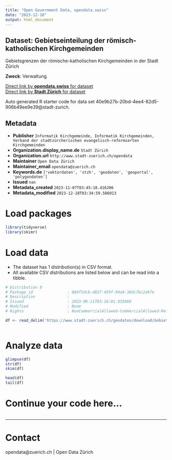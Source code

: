 ```yaml
---
title: "Open Government Data, opendata.swiss"
date: "2023-12-18"
output: html_document
---
```


## Dataset: Gebietseinteilung der römisch-katholischen Kirchgemeinden

Gebietsgrenzen der römische-katholischen Kirchgemeinden in der Stadt Zürich

**Zweck**: Verwaltung

[Direct link by **opendata.swiss** for dataset](https://opendata.swiss/de/dataset/gebietseinteilung-der-romisch-katholischen-kirchgemeinden)<br>
[Direct link by **Stadt Zürich** for dataset](https://data.stadt-zuerich.ch/dataset/geo_gebietseinteilung_der_roemisch_katholischen_kirchgemeinden)

Auto generated R starter code for data set 40e9b27b-20bd-4ee4-82d5-906b49ee9e39@stadt-zurich.

## Metadata

- **Publisher** `Informatik Kirchgemeinde, Informatik Kirchgemeinden, Verband der stadtzürcherischen evangelisch-reformierten Kirchgemeinden`
- **Organization.display_name.de** `Stadt Zürich`
- **Organization.url** `http://www.stadt-zuerich.ch/opendata`
- **Maintainer** `Open Data Zürich`
- **Maintainer_email** `opendata@zuerich.ch`
- **Keywords.de** `['vektordaten', 'stzh', 'geodaten', 'geoportal', 'polygondaten']`
- **Issued** `nan`
- **Metadata_created** `2023-11-07T03:45:18.416206`
- **Metadata_modified** `2023-12-18T03:34:59.586013`


# Load packages

```r

library(tidyverse)
library(skimr)

```

# Load data

-   The dataset has 1 distribution(s) in CSV format.
-   All available CSV distributions are listed below and can be read into a tibble.

```r

# Distribution 0
# Package_id               : 884f5dcb-d827-459f-94a9-38dc7bc2a97e
# Description              : 
# Issued                   : 2023-06-11T03:16:01.035060
# Modified                 : None
# Rights                   : NonCommercialAllowed-CommercialAllowed-ReferenceNotRequired

df <- read_delim('https://www.stadt-zuerich.ch/geodaten/download/Gebietseinteilung_der_roemisch_katholischen_Kirchgemeinden?format=10008')



```

# Analyze data

```r

glimpse(df)
str(df)
skim(df)

head(df)
tail(df)

```

# Continue your code here...

```r

```

------------------------------------------------------------------------

# Contact

opendata@zuerich.ch | Open Data Zürich
